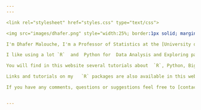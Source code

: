```yaml
---
---

<link rel="stylesheet" href="styles.css" type="text/css">

<img src="images/dhafer.png" style="width:25%; border:1px solid; margin-right: 20px" align="left">

I'm Dhafer Malouche, I'm a Professor of Statistics at the [University of Carthage](http://www.ucar.rnu.tn/En/). I'm teaching at the [*Ecole Supérieure de la Statistique et de l'Analyse de l'Information*](http://www.essai.rnu.tn/accueil.htm)  several data science courses: Big Data, Computing tools for Statistics such as `R` and Python, Bayesian Statistics and Time Series.

I like using a lot `R`  and  Python for  Data Analysis and Exploring patterns. `H2O` and `Spark` are  my preferred softwares dor machine and deep learning to perform big  data analysis. 

You will find in this website several tutorials about  `R`, Python, Big Data, Machine Learning, all  my published  papers  and you can learn more about my  research interests. 

Links and tutorials on my   `R` packages are also available in this website.   

If you have any comments, questions or suggestions feel free to [contact me](mailto:dhafer.malouche@yale.edu) 


---
```



